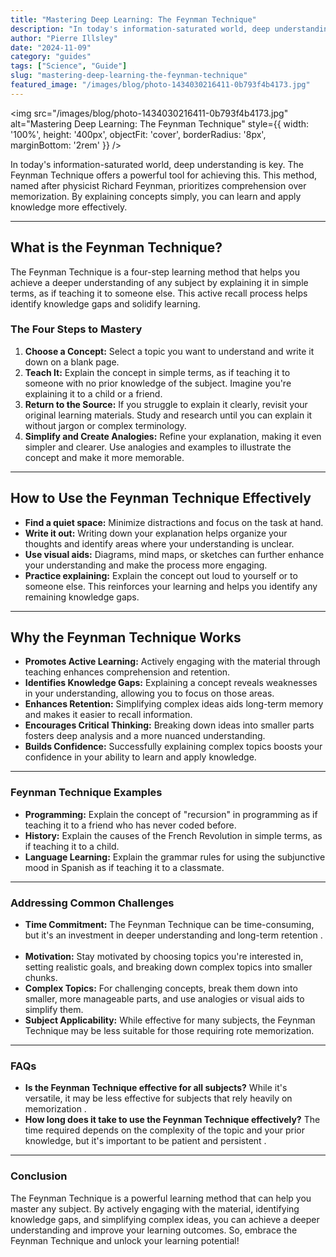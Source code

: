 ```yaml
---
title: "Mastering Deep Learning: The Feynman Technique"
description: "In today's information-saturated world, deep understanding is key. The Feynman Technique offers a powerful tool for achieving this. This method, named after physicist Richard Feynman, prioritizes comp..."
author: "Pierre Illsley"
date: "2024-11-09"
category: "guides"
tags: ["Science", "Guide"]
slug: "mastering-deep-learning-the-feynman-technique"
featured_image: "/images/blog/photo-1434030216411-0b793f4b4173.jpg"
---
```


<img
  src="/images/blog/photo-1434030216411-0b793f4b4173.jpg"
  alt="Mastering Deep Learning: The Feynman Technique"
  style={{ width: '100%', height: '400px', objectFit: 'cover', borderRadius: '8px', marginBottom: '2rem' }}
/>


In today's information-saturated world, deep understanding is key. The Feynman Technique offers a powerful tool for achieving this. This method, named after physicist Richard Feynman, prioritizes comprehension over memorization. By explaining concepts simply, you can learn and apply knowledge more effectively.

---

## What is the Feynman Technique?

The Feynman Technique is a four-step learning method that helps you achieve a deeper understanding of any subject by explaining it in simple terms, as if teaching it to someone else. This active recall process helps identify knowledge gaps and solidify learning.

### The Four Steps to Mastery

1. **Choose a Concept:** Select a topic you want to understand and write it down on a blank page.
2. **Teach It:** Explain the concept in simple terms, as if teaching it to someone with no prior knowledge of the subject. Imagine you're explaining it to a child or a friend.
3. **Return to the Source:** If you struggle to explain it clearly, revisit your original learning materials. Study and research until you can explain it without jargon or complex terminology.
4. **Simplify and Create Analogies:** Refine your explanation, making it even simpler and clearer. Use analogies and examples to illustrate the concept and make it more memorable.

---

## How to Use the Feynman Technique Effectively

- **Find a quiet space:** Minimize distractions and focus on the task at hand.
- **Write it out:** Writing down your explanation helps organize your thoughts and identify areas where your understanding is unclear.
- **Use visual aids:** Diagrams, mind maps, or sketches can further enhance your understanding and make the process more engaging.
- **Practice explaining:** Explain the concept out loud to yourself or to someone else. This reinforces your learning and helps you identify any remaining knowledge gaps.

---

## Why the Feynman Technique Works

- **Promotes Active Learning:** Actively engaging with the material through teaching enhances comprehension and retention.
- **Identifies Knowledge Gaps:** Explaining a concept reveals weaknesses in your understanding, allowing you to focus on those areas.
- **Enhances Retention:** Simplifying complex ideas aids long-term memory and makes it easier to recall information.
- **Encourages Critical Thinking:** Breaking down ideas into smaller parts fosters deep analysis and a more nuanced understanding.
- **Builds Confidence:** Successfully explaining complex topics boosts your confidence in your ability to learn and apply knowledge.

---

### Feynman Technique Examples

- **Programming:** Explain the concept of "recursion" in programming as if teaching it to a friend who has never coded before.
- **History:** Explain the causes of the French Revolution in simple terms, as if teaching it to a child.
- **Language Learning:** Explain the grammar rules for using the subjunctive mood in Spanish as if teaching it to a classmate.

---

### Addressing Common Challenges

- **Time Commitment:** The Feynman Technique can be time-consuming, but it's an investment in deeper understanding and long-term retention .  
- **Motivation:** Stay motivated by choosing topics you're interested in, setting realistic goals, and breaking down complex topics into smaller chunks.
- **Complex Topics:** For challenging concepts, break them down into smaller, more manageable parts, and use analogies or visual aids to simplify them.
- **Subject Applicability:** While effective for many subjects, the Feynman Technique may be less suitable for those requiring rote memorization.

---

### FAQs

- **Is the Feynman Technique effective for all subjects?** While it's versatile, it may be less effective for subjects that rely heavily on memorization .  
- **How long does it take to use the Feynman Technique effectively?** The time required depends on the complexity of the topic and your prior knowledge, but it's important to be patient and persistent .

---

### Conclusion

The Feynman Technique is a powerful learning method that can help you master any subject. By actively engaging with the material, identifying knowledge gaps, and simplifying complex ideas, you can achieve a deeper understanding and improve your learning outcomes. So, embrace the Feynman Technique and unlock your learning potential!

